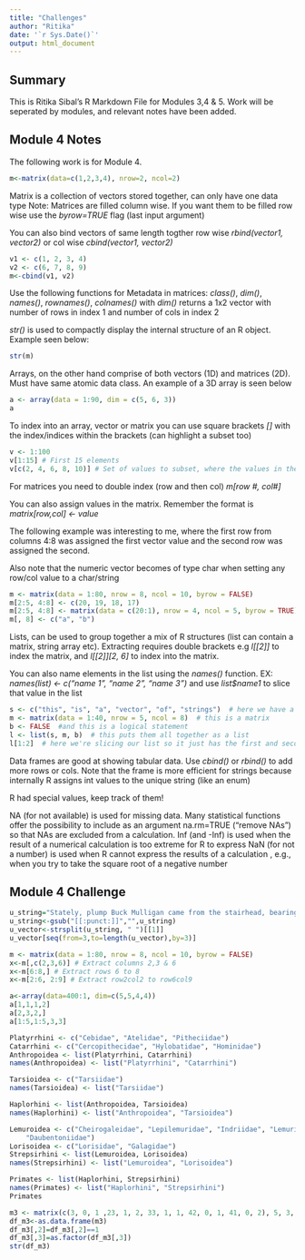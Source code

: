 ```yaml
---
title: "Challenges"
author: "Ritika"
date: '`r Sys.Date()`'
output: html_document
---
```


## Summary

This is Ritika Sibal's R Markdown File for Modules 3,4 & 5. Work will be seperated by modules, and relevant notes have been added. 

## Module 4 Notes
The following work is for Module 4.
```r
m<-matrix(data=c(1,2,3,4), nrow=2, ncol=2)
```
Matrix is a collection of vectors stored together, can only have one data type
Note: Matrices are filled column wise. If you want them to be filled row wise use the *byrow=TRUE* flag (last input argument)

You can also bind vectors of same length togther row wise *rbind(vector1, vector2)* or col wise *cbind(vector1, vector2)*

```r
v1 <- c(1, 2, 3, 4)
v2 <- c(6, 7, 8, 9)
m<-cbind(v1, v2)
```

Use the following functions for Metadata in matrices:  *class()*, *dim()*, *names()*, *rownames()*, *colnames()* with *dim()* returns a 1x2 vector with number of rows in index 1 and number of cols in index 2

*str()* is used to compactly display the internal structure of an R object. Example seen below:

```r
str(m)
```

Arrays, on the other hand comprise of both vectors (1D) and matrices (2D). Must have same atomic data class. An example of a 3D array is seen below

```r
a <- array(data = 1:90, dim = c(5, 6, 3))
a
```

To index into an array, vector or matrix you can use square brackets *[]* with the index/indices within the brackets (can highlight a subset too)

```r
v <- 1:100 
v[1:15] # First 15 elements
v[c(2, 4, 6, 8, 10)] # Set of values to subset, where the values in the brackets reflect the indices to subset, not the actual values
```

For matrices you need to double index (row and then col) *m[row #, col#]*

You can also assign values in the matrix. Remember the format is *matrix[row,col] <- value*

The following example was interesting to me, where the first row from columns 4:8 was assigned the first vector value and the second row was assigned the second. 

Also note that the numeric vector becomes of type char when setting any row/col value to a char/string

```r
m <- matrix(data = 1:80, nrow = 8, ncol = 10, byrow = FALSE)
m[2:5, 4:8] <- c(20, 19, 18, 17)
m[2:5, 4:8] <- matrix(data = c(20:1), nrow = 4, ncol = 5, byrow = TRUE)
m[, 8] <- c("a", "b")
```

Lists,  can be used to group together a mix of R structures (list can contain a matrix, string array etc). Extracting requires double brackets e.g *l[[2]]* to index the matrix, and *l[[2]][2, 6]* to index into the matrix.

You can also name elements in the list using the *names()* function. EX: *names(list) <- c("name 1", "name 2", "name 3")* and use *list$name1* to slice that value in the list

```r
s <- c("this", "is", "a", "vector", "of", "strings")  # here we have a vector
m <- matrix(data = 1:40, nrow = 5, ncol = 8)  # this is a matrix
b <- FALSE  #and this is a logical statement
l <- list(s, m, b)  # this puts them all together as a list
l[1:2]  # here we're slicing our list so it just has the first and second elements. LIST SLICING
```

Data frames are good at showing tabular data. Use *cbind()* or *rbind()* to add more rows or cols. Note that the frame is more efficient for strings because internally R assigns int values to the unique string (like an enum)

R had special values, keep track of them! 

NA (for not available) is used for missing data. Many statistical functions offer the possibility to include as an argument na.rm=TRUE (“remove NAs”) so that NAs are excluded from a calculation.
Inf (and -Inf) is used when the result of a numerical calculation is too extreme for R to express
NaN (for not a number) is used when R cannot express the results of a calculation , e.g., when you try to take the square root of a negative number

## Module 4 Challenge
``` r
u_string="Stately, plump Buck Mulligan came from the stairhead, bearing a bowl of lather on which a mirror and a razor lay crossed."
u_string<-gsub("[[:punct:]]","",u_string)
u_vector<-strsplit(u_string, " ")[[1]]
u_vector[seq(from=3,to=length(u_vector),by=3)]
```

``` r
m <- matrix(data = 1:80, nrow = 8, ncol = 10, byrow = FALSE)
x<-m[,c(2,3,6)] # Extract columns 2,3 & 6
x<-m[6:8,] # Extract rows 6 to 8 
x<-m[2:6, 2:9] # Extract row2col2 to row6col9
```

``` r
a<-array(data=400:1, dim=c(5,5,4,4))
a[1,1,1,2]
a[2,3,2,]
a[1:5,1:5,3,3]
```

``` r
Platyrrhini <- c("Cebidae", "Atelidae", "Pitheciidae")
Catarrhini <- c("Cercopithecidae", "Hylobatidae", "Hominidae")
Anthropoidea <- list(Platyrrhini, Catarrhini)
names(Anthropoidea) <- list("Platyrrhini", "Catarrhini")

Tarsioidea <- c("Tarsiidae")
names(Tarsioidea) <- list("Tarsiidae")

Haplorhini <- list(Anthropoidea, Tarsioidea)
names(Haplorhini) <- list("Anthropoidea", "Tarsioidea")

Lemuroidea <- c("Cheirogaleidae", "Lepilemuridae", "Indriidae", "Lemuridae",
    "Daubentoniidae")
Lorisoidea <- c("Lorisidae", "Galagidae")
Strepsirhini <- list(Lemuroidea, Lorisoidea)
names(Strepsirhini) <- list("Lemuroidea", "Lorisoidea")

Primates <- list(Haplorhini, Strepsirhini)
names(Primates) <- list("Haplorhini", "Strepsirhini")
Primates
```

``` r
m3 <- matrix(c(3, 0, 1 ,23, 1, 2, 33, 1, 1, 42, 0, 1, 41, 0, 2), 5, 3, byrow=TRUE)
df_m3<-as.data.frame(m3)
df_m3[,2]=df_m3[,2]==1
df_m3[,3]=as.factor(df_m3[,3])
str(df_m3)
```